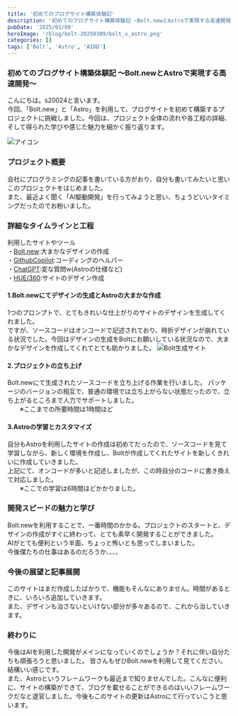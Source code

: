 ```yaml
---
title: '初めてのブログサイト構築体験記'
description: '初めてのブログサイト構築体験記 ~Bolt.newとAstroで実現する高速開発~'
pubDate: '2025/03/09'
heroImage: '/blog/bolt-20250309/bolt_x_astro.png'
categories: []
tags: ['Bolt', 'Astro', 'AIDD']
---
```


### 初めてのブログサイト構築体験記 ～Bolt.newとAstroで実現する高速開発～
こんにちは。s20024と言います。  
今回、「Bolt.new」と「Astro」を利用して、ブログサイトを初めて構築するプロジェクトに挑戦しました。今回は、プロジェクト全体の流れや各工程の詳細、そして得られた学びや感じた魅力を細かく振り返ります。

![アイコン](/blog/bolt-20250309/bolt_x_astro.png)

### プロジェクト概要
会社にプログラミングの記事を書いている方がおり、自分も書いてみたいと思いこのプロジェクトをはじめました。  
また、最近よく聞く「AI駆動開発」を行ってみようと思い、ちょうどいいタイミングだったのでお粉いました。

### 詳細なタイムラインと工程
利用したサイトやツール  
・[Bolt.new](https://bolt.new/):大まかなデザインの作成  
・[GithubCopilot](https://github.com/features/copilot):コーディングのヘルパー  
・[ChatGPT](https://chatgpt.com/):変な質問w(Astroの仕様など)  
・[HUE/360](https://hue360.herokuapp.com/):サイトのデザイン作成  

#### 1.Bolt.newにてデザインの生成とAstroの大まかな作成  
1つのプロンプトで、とてもきれいな仕上がりのサイトのデザインを生成してくれました。  
ですが、ソースコードはオンコードで記述されており、時折デザインが崩れている状況でした。今回はデザインの生成をBoltにお願いしている状況なので、大まかなデザインを作成してくれてとても助かりました。
![Bolt生成サイト](/blog/bolt-20250309/proto.png)

#### 2.プロジェクトの立ち上げ
Bolt.newにて生成されたソースコードを立ち上げる作業を行いました。 
パッケージのバージョンの相互で、普通の環境では立ち上がらない状態だったので、立ち上がるところまで人力でサポートしました。  
　　※ここまでの所要時間は1時間ほど

#### 3.Astroの学習とカスタマイズ
自分もAstroを利用したサイトの作成は初めてだったので、ソースコードを見て学習しながら、新しく環境を作成し、Boltが作成してくれたサイトを新しくきれいに作成していきました。  
上記にて、オンコードが多いと記述しましたが、この時自分のコードに書き換えて対応しました。  
　　※ここでの学習は6時間ほどかかりました。

### 開発スピードの魅力と学び
Bolt.newを利用することで、一番時間のかかる。プロジェクトのスタートと、デザインの作成がすぐに終わって、とても素早く開発することができました。  
AIがとても便利という半面、ちょっと怖いとも思ってしまいました。  
今後僕たちの仕事はあるのだろうか、、、、

### 今後の展望と記事展開
このサイトはまだ作成したばかりで、機能もそんなにありません。時間があるときに、いろいろ追加していきます。  
また、デザインも治さないといけない部分が多々あるので、これから治していきます。  

### 終わりに
今後はAIを利用した開発がメインになっていくのでしょうか？それに伴い自分たちも頑張ろうと思いました。
皆さんもぜひBolt.newを利用して見てください。結構いい感じです。  
また、Astroというフレームワークも最近まで知りませんでした。こんなに便利に、サイトの構築ができて、ブログを載せることができるのはいいフレームワークだなと退官しました。今後もこのサイトの更新はAstroにて行っていこうと思います。
